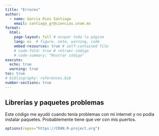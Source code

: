 ```yaml
---
title: "Errores"
author:
  - name: Garcia Rios Santiago
    email: santiago_gr@ciencias.unam.mx
format: 
  html:
    page-layout: full # ocupar toda la página
    lang: es  # figure, note, warning, code
    embed-resources: true # self-contained file
    # code-fold: true # retraer código
    # code-summary: "Mostrar código"
execute:
  echo: true  
  warning: true
toc: true
# bibliography: references.bib  
number-sections: true
---
```


## Librerías y paquetes problemas

Este código me ayudó cuando tenía problemas con mi internet y no podía instalar paquetes. 
Probablemente tiene que ver con mis puertos.
```r

options(repos="https://CRAN.R-project.org")

```
